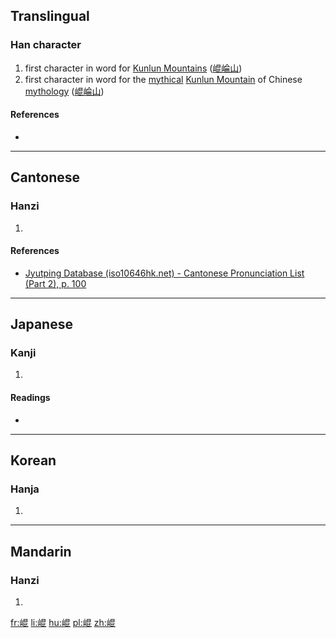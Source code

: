 {{also|崑}}
==Translingual==

===Han character===
{{Han char|rn=46|rad=山|as=08|sn=11|four=|canj=UAPP,XUAPP|ids=⿰山昆}}

# first character in word for [[w:Kunlun Mountains|Kunlun Mountains]] ([[崐崘山]])
# first character in word for the [[mythical]] [[w:Kunlun Mountain (mythology)|Kunlun Mountain]] of Chinese [[mythology]] ([[崐崘山]])

====References====
* {{Han ref|kx=0313.220|dkj=08172|dj=0614.180|hdz=10779.080|uh=5D10|ud=23824}}

----

==Cantonese==

===Hanzi===
{{yue-hanzi|jyut=[[kwan1]]|y=kwan1}}

# {{defn|lang=yue|sort=山08}}

====References====
* [http://www.iso10646hk.net/jp/document/download.jsp Jyutping Database (iso10646hk.net) - Cantonese Pronunciation List (Part 2), p. 100]

----

==Japanese==

===Kanji===
{{ja-kanji|grade=|rs=山08}}

# {{defn|lang=ja|sort=山08}}

====Readings====
* {{ja-readings|on=[[こん]] (kon)|kun=}}

----

==Korean==

===Hanja===
{{ko-hanja|hangeul=곤|rv=gon|mr=kon}}

# {{defn|lang=ko|sort=山08}}

----

==Mandarin==

===Hanzi===
{{cmn-hanzi|pin=[[kūn]] ([[kun1]])|wg=k'un<sup>1</sup>}}

# {{defn|lang=cmn|sort=山08}}

[[fr:崐]]
[[li:崐]]
[[hu:崐]]
[[pl:崐]]
[[zh:崐]]